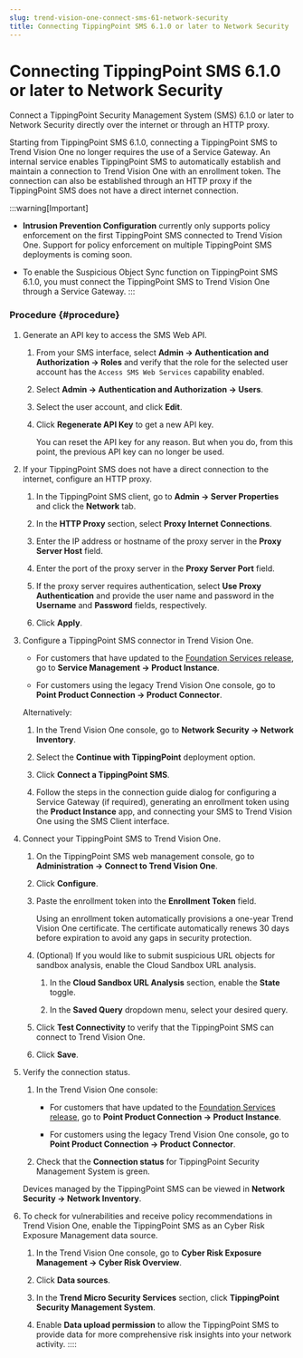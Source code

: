 ```yaml
---
slug: trend-vision-one-connect-sms-61-network-security
title: Connecting TippingPoint SMS 6.1.0 or later to Network Security
---
```

# Connecting TippingPoint SMS 6.1.0 or later to Network Security

Connect a TippingPoint Security Management System (SMS) 6.1.0 or later to Network Security directly over the internet or through an HTTP proxy.

Starting from TippingPoint SMS 6.1.0, connecting a TippingPoint SMS to Trend Vision One no longer requires the use of a Service Gateway. An internal service enables TippingPoint SMS to automatically establish and maintain a connection to Trend Vision One with an enrollment token. The connection can also be established through an HTTP proxy if the TippingPoint SMS does not have a direct internet connection.

:::warning[Important]

- **Intrusion Prevention Configuration** currently only supports policy enforcement on the first TippingPoint SMS connected to Trend Vision One. Support for policy enforcement on multiple TippingPoint SMS deployments is coming soon.

- To enable the Suspicious Object Sync function on TippingPoint SMS 6.1.0, you must connect the TippingPoint SMS to Trend Vision One through a Service Gateway.
:::

### Procedure {#procedure}

1.  Generate an API key to access the SMS Web API.

    1.  From your SMS interface, select **Admin → Authentication and Authorization → Roles** and verify that the role for the selected user account has the `Access SMS Web Services` capability enabled.

    2.  Select **Admin → Authentication and Authorization → Users**.

    3.  Select the user account, and click **Edit**.

    4.  Click **Regenerate API Key** to get a new API key.

        You can reset the API key for any reason. But when you do, from this point, the previous API key can no longer be used.

2.  If your TippingPoint SMS does not have a direct connection to the internet, configure an HTTP proxy.

    1.  In the TippingPoint SMS client, go to **Admin → Server Properties** and click the **Network** tab.

    2.  In the **HTTP Proxy** section, select **Proxy Internet Connections**.

    3.  Enter the IP address or hostname of the proxy server in the **Proxy Server Host** field.

    4.  Enter the port of the proxy server in the **Proxy Server Port** field.

    5.  If the proxy server requires authentication, select **Use Proxy Authentication** and provide the user name and password in the **Username** and **Password** fields, respectively.

    6.  Click **Apply**.

3.  Configure a TippingPoint SMS connector in Trend Vision One.

    - For customers that have updated to the [Foundation Services release](update-foundation-services-release.mdx), go to **Service Management → Product Instance**.

    - For customers using the legacy Trend Vision One console, go to **Point Product Connection → Product Connector**.

    Alternatively:

    1.  In the Trend Vision One console, go to **Network Security → Network Inventory**.

    2.  Select the **Continue with TippingPoint** deployment option.

    3.  Click **Connect a TippingPoint SMS**.

    4.  Follow the steps in the connection guide dialog for configuring a Service Gateway (if required), generating an enrollment token using the **Product Instance** app, and connecting your SMS to Trend Vision One using the SMS Client interface.

4.  Connect your TippingPoint SMS to Trend Vision One.

    1.  On the TippingPoint SMS web management console, go to **Administration → Connect to Trend Vision One**.

    2.  Click **Configure**.

    3.  Paste the enrollment token into the **Enrollment Token** field.

        Using an enrollment token automatically provisions a one-year Trend Vision One certificate. The certificate automatically renews 30 days before expiration to avoid any gaps in security protection.

    4.  (Optional) If you would like to submit suspicious URL objects for sandbox analysis, enable the Cloud Sandbox URL analysis.

        1.  In the **Cloud Sandbox URL Analysis** section, enable the **State** toggle.

        2.  In the **Saved Query** dropdown menu, select your desired query.

    5.  Click **Test Connectivity** to verify that the TippingPoint SMS can connect to Trend Vision One.

    6.  Click **Save**.

5.  Verify the connection status.

    1.  In the Trend Vision One console:

        - For customers that have updated to the [Foundation Services release](update-foundation-services-release.mdx), go to **Point Product Connection → Product Instance**.

        - For customers using the legacy Trend Vision One console, go to **Point Product Connection → Product Connector**.

    2.  Check that the **Connection status** for TippingPoint Security Management System is green.

    Devices managed by the TippingPoint SMS can be viewed in **Network Security → Network Inventory**.

6.  To check for vulnerabilities and receive policy recommendations in Trend Vision One, enable the TippingPoint SMS as an Cyber Risk Exposure Management data source.

    1.  In the Trend Vision One console, go to **Cyber Risk Exposure Management → Cyber Risk Overview**.

    2.  Click **Data sources**.

    3.  In the **Trend Micro Security Services** section, click **TippingPoint Security Management System**.

    4.  Enable **Data upload permission** to allow the TippingPoint SMS to provide data for more comprehensive risk insights into your network activity.
::::
